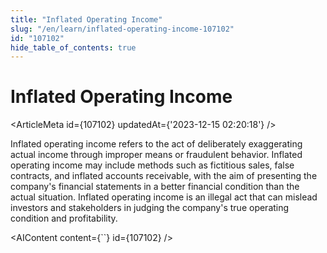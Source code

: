 ```yaml
---
title: "Inflated Operating Income"
slug: "/en/learn/inflated-operating-income-107102"
id: "107102"
hide_table_of_contents: true
---
```



# Inflated Operating Income

<ArticleMeta id={107102} updatedAt={'2023-12-15 02:20:18'} />
<div className='border-solid border-b border-t-0 my-4 border-[var(--ifm-color-gray-300)]' />

Inflated operating income refers to the act of deliberately exaggerating actual income through improper means or fraudulent behavior. Inflated operating income may include methods such as fictitious sales, false contracts, and inflated accounts receivable, with the aim of presenting the company's financial statements in a better financial condition than the actual situation. Inflated operating income is an illegal act that can mislead investors and stakeholders in judging the company's true operating condition and profitability.

<AIContent content={``} id={107102} />
